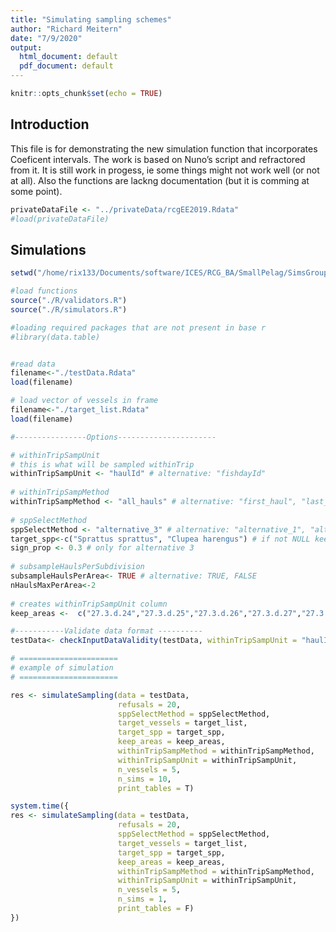 ```yaml
---
title: "Simulating sampling schemes"
author: "Richard Meitern"
date: "7/9/2020"
output:
  html_document: default
  pdf_document: default
---
```


```r
knitr::opts_chunk$set(echo = TRUE)
```

## Introduction

This file is for demonstrating the new simulation function that incorporates Coeficent intervals. The work is based on Nuno's script and refractored from it. It is still work in progess, ie some things might not work well (or not at all). Also the functions are lackng documentation (but it is comming at some point).

```r
privateDataFile <- "../privateData/rcgEE2019.Rdata"
#load(privateDataFile)
```



## Simulations

```r
setwd("/home/rix133/Documents/software/ICES/RCG_BA/SmallPelag/SimsGroup2")

#load functions
source("./R/validators.R")
source("./R/simulators.R")

#loading required packages that are not present in base r
#library(data.table)


#read data
filename<-"./testData.Rdata"
load(filename)

# load vector of vessels in frame
filename<-"./target_list.Rdata"
load(filename)
```


```r
#----------------Options----------------------	

# withinTripSampUnit
# this is what will be sampled withinTrip
withinTripSampUnit <- "haulId" # alternative: "fishdayId"
			
# withinTripSampMethod	
withinTripSampMethod <- "all_hauls" # alternative: "first_haul", "last_haul", "srswor_haul"
		
# sppSelectMethod
sppSelectMethod <- "alternative_3" # alternative: "alternative_1", "alternative_2", "alternative_3", and so on
target_spp<-c("Sprattus sprattus", "Clupea harengus") # if not NULL keep only selected species
sign_prop <- 0.3 # only for alternative 3
		
# subsampleHaulsPerSubdivision	
subsampleHaulsPerArea<- TRUE # alternative: TRUE, FALSE
nHaulsMaxPerArea<-2
			
# creates withinTripSampUnit column
keep_areas <-  c("27.3.d.24","27.3.d.25","27.3.d.26","27.3.d.27","27.3.d.28.2","27.3.d.29")

#-----------Validate data format ----------
testData<- checkInputDataValidity(testData, withinTripSampUnit = "haulId" )

# ======================
# example of simulation
# ======================

res <- simulateSampling(data = testData,
                        refusals = 20,
                        sppSelectMethod = sppSelectMethod,
                        target_vessels = target_list,
                        target_spp = target_spp,
                        keep_areas = keep_areas,
                        withinTripSampMethod = withinTripSampMethod,
                        withinTripSampUnit = withinTripSampUnit,
                        n_vessels = 5,
                        n_sims = 10,
                        print_tables = T)

```


```r
system.time({
res <- simulateSampling(data = testData,
                        refusals = 20,
                        sppSelectMethod = sppSelectMethod,
                        target_vessels = target_list,
                        target_spp = target_spp,
                        keep_areas = keep_areas,
                        withinTripSampMethod = withinTripSampMethod,
                        withinTripSampUnit = withinTripSampUnit,
                        n_vessels = 5,
                        n_sims = 1,
                        print_tables = F)
})
```








































